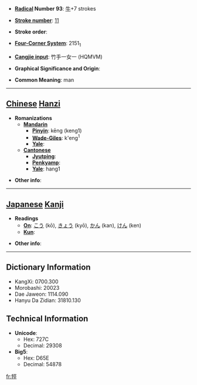 * '''[[Wiktionary:Chinese radical index| Radical]] Number 93''': [[Wiktionary:Chinese radical index 牛|牛]]+7 strokes

* '''[[Wiktionary:Chinese total strokes index|Stroke number]]''': [[Wiktionary:Chinese total strokes index 11|11]]

* '''Stroke order''': 

* '''[[Wiktionary:Chinese four corner index|Four-Corner System]]''': 2151<sub>1</sub>

* '''[[Wiktionary:Chinese Cangjie index|Cangjie input]]''': 竹手一女一 (HQMVM)

* '''Graphical Significance and Origin''': 

* '''Common Meaning''': man

----

== [[Chinese]] [[Hanzi]] ==

* '''Romanizations'''
** '''[[Mandarin]]'''
*** '''[[Pinyin]]''': kēng (keng1)
*** '''[[Wade-Giles]]''': k'eng<sup>1</sup>
*** '''[[Yale]]''': 
** '''[[Cantonese]]'''
*** '''[[Jyutping]]''':
*** '''[[Penkyamp]]''': 
*** '''[[Yale]]''': hang1

* '''Other info''': 

----

== [[Japanese]] [[Kanji]] ==

* '''Readings'''
** '''[[On]]''': [[こう]] (kō), [[きょう]] (kyō), [[かん]] (kan), [[けん]] (ken)
** '''[[Kun]]''': 

* '''Other info''':  

----

== Dictionary Information ==

* KangXi: 0700.300
* Morobashi: 20023
* Dae Jaweon: 1114.090
* Hanyu Da Zidian: 31810.130

== Technical Information ==

* '''Unicode''':
** Hex: 727C
** Decimal: 29308
* '''Big5''':
** Hex: D65E
** Decimal: 54878

[[fr:牼]]